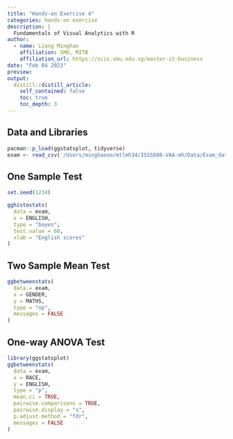 ```yaml
---
title: "Hands-on Exercise 4"
categories: hands-on exercise
description: |
  Fundamentals of Visual Analytics with R
author:
  - name: Liang Minghao
    affiliation: SMU, MITB
    affiliation_url: https://scis.smu.edu.sg/master-it-business
date: "Feb 04 2023"
preview:
output:
  distill::distill_article:
    self_contained: false
    toc: true
    toc_depth: 3
---
```


## Data and Libraries

```r
pacman::p_load(ggstatsplot, tidyverse)
exam <- read_csv('/Users/minghaooo/mtlmh34/ISSS608-VAA-mh/Data/Exam_data.csv')
```
## One Sample Test

```r
set.seed(1234)

gghistostats(
  data = exam,
  x = ENGLISH,
  type = "bayes",
  test.value = 60,
  xlab = "English scores"
)
```

## Two Sample Mean Test

```r
ggbetweenstats(
  data = exam,
  x = GENDER, 
  y = MATHS,
  type = "np",
  messages = FALSE
)
```

## One-way ANOVA Test

```r
library(ggstatsplot)
ggbetweenstats(
  data = exam,
  x = RACE, 
  y = ENGLISH,
  type = "p",
  mean.ci = TRUE, 
  pairwise.comparisons = TRUE, 
  pairwise.display = "s",
  p.adjust.method = "fdr",
  messages = FALSE
)
```


